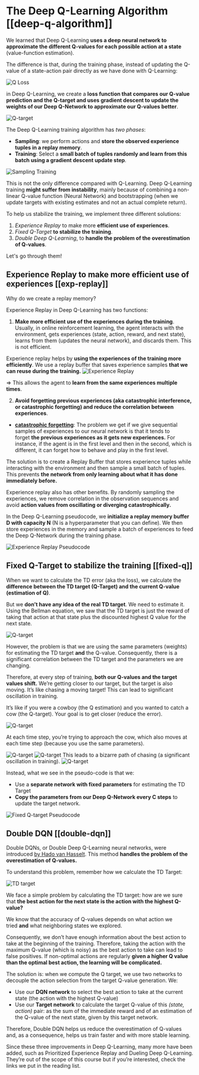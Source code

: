 # The Deep Q-Learning Algorithm [[deep-q-algorithm]]

We learned that Deep Q-Learning **uses a deep neural network to approximate the different Q-values for each possible action at a state** (value-function estimation).

The difference is that, during the training phase, instead of updating the Q-value of a state-action pair directly as we have done with Q-Learning:

<img src="https://huggingface.co/datasets/huggingface-deep-rl-course/course-images/resolve/main/en/unit3/q-ex-5.jpg" alt="Q Loss"/>

in Deep Q-Learning, we create a **loss function that compares our Q-value prediction and the Q-target and uses gradient descent to update the weights of our Deep Q-Network to approximate our Q-values better**.

<img src="https://huggingface.co/datasets/huggingface-deep-rl-course/course-images/resolve/main/en/unit4/Q-target.jpg" alt="Q-target"/>

The Deep Q-Learning training algorithm has *two phases*:

- **Sampling**: we perform actions and **store the observed experience tuples in a replay memory**.
- **Training**: Select a **small batch of tuples randomly and learn from this batch using a gradient descent update step**.

<img src="https://huggingface.co/datasets/huggingface-deep-rl-course/course-images/resolve/main/en/unit4/sampling-training.jpg" alt="Sampling Training"/>

This is not the only difference compared with Q-Learning. Deep Q-Learning training **might suffer from instability**, mainly because of combining a non-linear Q-value function (Neural Network) and bootstrapping (when we update targets with existing estimates and not an actual complete return).

To help us stabilize the training, we implement three different solutions:
1. *Experience Replay* to make more **efficient use of experiences**.
2. *Fixed Q-Target* **to stabilize the training**.
3. *Double Deep Q-Learning*, to **handle the problem of the overestimation of Q-values**.

Let's go through them!

## Experience Replay to make more efficient use of experiences [[exp-replay]]

Why do we create a replay memory?

Experience Replay in Deep Q-Learning has two functions:

1. **Make more efficient use of the experiences during the training**.
Usually, in online reinforcement learning, the agent interacts with the environment, gets experiences (state, action, reward, and next state), learns from them (updates the neural network), and discards them. This is not efficient.

Experience replay helps by **using the experiences of the training more efficiently**. We use a replay buffer that saves experience samples **that we can reuse during the training.**
<img src="https://huggingface.co/datasets/huggingface-deep-rl-course/course-images/resolve/main/en/unit4/experience-replay.jpg" alt="Experience Replay"/>

⇒ This allows the agent to **learn from the same experiences multiple times**.

2. **Avoid forgetting previous experiences (aka catastrophic interference, or catastrophic forgetting) and reduce the correlation between experiences**.
- **[catastrophic forgetting](https://en.wikipedia.org/wiki/Catastrophic_interference)**: The problem we get if we give sequential samples of experiences to our neural network is that it tends to forget **the previous experiences as it gets new experiences.** For instance, if the agent is in the first level and then in the second, which is different, it can forget how to behave and play in the first level.

The solution is to create a Replay Buffer that stores experience tuples while interacting with the environment and then sample a small batch of tuples. This prevents **the network from only learning about what it has done immediately before.**

Experience replay also has other benefits. By randomly sampling the experiences, we remove correlation in the observation sequences and avoid **action values from oscillating or diverging catastrophically.**

In the Deep Q-Learning pseudocode, we **initialize a replay memory buffer D with capacity N** (N is a hyperparameter that you can define). We then store experiences in the memory and sample a batch of experiences to feed the Deep Q-Network during the training phase.

<img src="https://huggingface.co/datasets/huggingface-deep-rl-course/course-images/resolve/main/en/unit4/experience-replay-pseudocode.jpg" alt="Experience Replay Pseudocode"/>

## Fixed Q-Target to stabilize the training [[fixed-q]]

When we want to calculate the TD error (aka the loss), we calculate the **difference between the TD target (Q-Target) and the current Q-value (estimation of Q)**.

But we **don’t have any idea of the real TD target**. We need to estimate it. Using the Bellman equation, we saw that the TD target is just the reward of taking that action at that state plus the discounted highest Q value for the next state.

<img src="https://huggingface.co/datasets/huggingface-deep-rl-course/course-images/resolve/main/en/unit4/Q-target.jpg" alt="Q-target"/>

However, the problem is that we are using the same parameters (weights) for estimating the TD target **and** the Q-value. Consequently, there is a significant correlation between the TD target and the parameters we are changing.

Therefore, at every step of training, **both our Q-values and the target values shift.** We’re getting closer to our target, but the target is also moving. It’s like chasing a moving target! This can lead to significant oscillation in training.

It’s like if you were a cowboy (the Q estimation) and you wanted to catch a cow (the Q-target). Your goal is to get closer (reduce the error).

<img src="https://huggingface.co/datasets/huggingface-deep-rl-course/course-images/resolve/main/en/unit4/qtarget-1.jpg" alt="Q-target"/>

At each time step, you’re trying to approach the cow, which also moves at each time step (because you use the same parameters).

<img src="https://huggingface.co/datasets/huggingface-deep-rl-course/course-images/resolve/main/en/unit4/qtarget-2.jpg" alt="Q-target"/>
<img src="https://huggingface.co/datasets/huggingface-deep-rl-course/course-images/resolve/main/en/unit4/qtarget-3.jpg" alt="Q-target"/>
This leads to a bizarre path of chasing (a significant oscillation in training).
<img src="https://huggingface.co/datasets/huggingface-deep-rl-course/course-images/resolve/main/en/unit4/qtarget-4.jpg" alt="Q-target"/>

Instead, what we see in the pseudo-code is that we:
- Use a **separate network with fixed parameters** for estimating the TD Target
- **Copy the parameters from our Deep Q-Network every C steps** to update the target network.

<img src="https://huggingface.co/datasets/huggingface-deep-rl-course/course-images/resolve/main/en/unit4/fixed-q-target-pseudocode.jpg" alt="Fixed Q-target Pseudocode"/>



## Double DQN [[double-dqn]]

Double DQNs, or Double Deep Q-Learning neural networks, were introduced [by Hado van Hasselt](https://papers.nips.cc/paper/3964-double-q-learning). This method **handles the problem of the overestimation of Q-values.**

To understand this problem, remember how we calculate the TD Target:

<img src="https://huggingface.co/datasets/huggingface-deep-rl-course/course-images/resolve/main/en/unit3/TD-1.jpg" alt="TD target"/>

We face a simple problem by calculating the TD target: how are we sure that **the best action for the next state is the action with the highest Q-value?**

We know that the accuracy of Q-values depends on what action we tried **and** what neighboring states we explored.

Consequently, we don’t have enough information about the best action to take at the beginning of the training. Therefore, taking the action with the maximum Q-value (which is noisy) as the best action to take can lead to false positives. If non-optimal actions are regularly **given a higher Q value than the optimal best action, the learning will be complicated.**

The solution is: when we compute the Q target, we use two networks to decouple the action selection from the target Q-value generation. We:
- Use our **DQN network** to select the best action to take at the current state (the action with the highest Q-value)
- Use our **Target network** to calculate the target Q-value of this _(state, action)_ pair: as the sum of the immediate reward and of an estimation of the Q-value of the next state, given by this target network.

Therefore, Double DQN helps us reduce the overestimation of Q-values and, as a consequence, helps us train faster and with more stable learning.

Since these three improvements in Deep Q-Learning, many more have been added, such as Prioritized Experience Replay and Dueling Deep Q-Learning. They’re out of the scope of this course but if you’re interested, check the links we put in the reading list.
